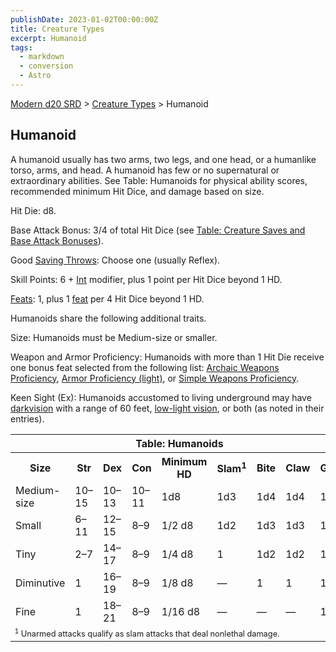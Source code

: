 ```yaml
---
publishDate: 2023-01-02T00:00:00Z
title: Creature Types
excerpt: Humanoid
tags:
  - markdown
  - conversion
  - Astro
---
```


[Modern d20 SRD](/#modernD20) > [Creature Types](modern-d20-srd-creature-types-index) > Humanoid

## Humanoid

A humanoid usually has two arms, two legs, and one head, or a humanlike torso,
arms, and head. A humanoid has few or no supernatural or extraordinary
abilities. See Table: Humanoids for physical ability scores, recommended
minimum Hit Dice, and damage based on size.

Hit Die: d8.

Base Attack Bonus: 3/4 of total Hit Dice (see [Table: Creature Saves and Base Attack Bonuses](modern-d20-srd-environment-hazards-index)).

Good [Saving Throws](modern-d20-srd-basics-saving-throws): Choose one (usually
Reflex).

Skill Points: 6 + [Int](modern-d20-srd-basics-ability-scores) modifier, plus 1
point per Hit Dice beyond 1 HD.

[Feats](modern-d20-srd-feats-index): 1, plus 1 [feat](modern-d20-srd-feats-index) per 4 Hit Dice beyond 1 HD.

Humanoids share the following additional traits.

Size: Humanoids must be Medium-size or smaller.

Weapon and Armor Proficiency: Humanoids with more than 1 Hit Die receive one
bonus feat selected from the following list: [Archaic Weapons Proficiency](modern-d20-srd-feats-archaic-weapons-proficiency), [Armor Proficiency (light)](modern-d20-srd-feats-armor-proficiency-light), or [Simple Weapons Proficiency](modern-d20-srd-feats-simple-weapons-proficiency).

Keen Sight (Ex): Humanoids accustomed to living underground may have
[darkvision](modern-d20-srd-special-abilities-darkvision) with a range of 60
feet, [low-light vision](modern-d20-srd-special-abilities-low-light-vision),
or both (as noted in their entries).


<table> <th colspan="9"> Table: Humanoids</th> <tr><th> Size</th><th> Str</th><th> Dex</th><th> Con</th><th> Minimum HD</th><th> Slam<sup>1</sup></th><th> Bite</th><th> Claw</th><th> Gore </th></tr> <tr><td> Medium-size</td><td> 10–15</td><td> 10–13</td><td> 10–11</td><td> 1d8</td><td> 1d3</td><td> 1d4</td><td> 1d4</td><td> 1d6 </td></tr> <tr class="shaded"><td> Small</td><td> 6–11</td><td> 12–15</td><td> 8–9</td><td> 1/2 d8</td><td> 1d2</td><td> 1d3</td><td> 1d3</td><td> 1d4 </td></tr> <tr><td> Tiny</td><td> 2–7</td><td> 14–17</td><td> 8–9</td><td> 1/4 d8</td><td> 1</td><td> 1d2</td><td> 1d2</td><td> 1d3 </td></tr> <tr class="shaded"><td>Diminutive</td><td> 1</td><td> 16–19</td><td> 8–9</td><td> 1/8 d8</td><td> —</td><td> 1</td><td> 1</td><td> 1d2 </td></tr> <tr><td>Fine</td><td> 1</td><td> 18–21</td><td> 8–9</td><td> 1/16 d8</td><td> —</td><td> —</td><td> —</td><td> 1 </td></tr> <tr><td colspan="9" style="font-size: .8em; text-align: left"> <sup>1</sup> Unarmed attacks qualify as slam attacks that deal nonlethal damage. </td></tr></table>



